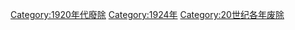 {{discat|192|4|1919|1930}}
{{Commonscat|1924 disestablishments}}

[[Category:1920年代廢除|Category:1920年代廢除]]
[[Category:1924年|Category:1924年]]
[[Category:20世纪各年废除|Category:20世纪各年废除]]